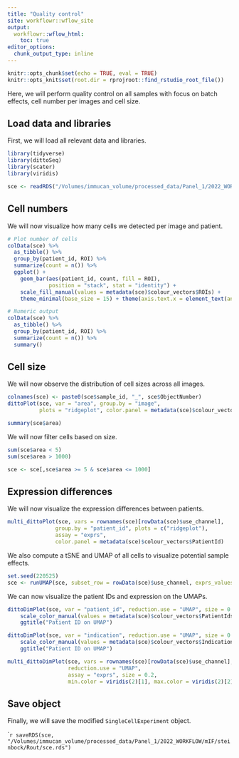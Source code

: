 ```yaml
---
title: "Quality control"
site: workflowr::wflow_site
output:
  workflowr::wflow_html:
    toc: true
editor_options:
  chunk_output_type: inline
---
```


```r
knitr::opts_chunk$set(echo = TRUE, eval = TRUE)
knitr::opts_knit$set(root.dir = rprojroot::find_rstudio_root_file())
```

Here, we will perform quality control on all samples with focus
on batch effects, cell number per images and cell size.

## Load data and libraries

First, we will load all relevant data and libraries.

```r
library(tidyverse)
library(dittoSeq)
library(scater)
library(viridis)

sce <- readRDS("/Volumes/immucan_volume/processed_data/Panel_1/2022_WORKFLOW/mIF/steinbock/Rout/sce.rds")
```

## Cell numbers

We will now visualize how many cells we detected per image and patient.

```r
# Plot number of cells
colData(sce) %>%
  as_tibble() %>%
  group_by(patient_id, ROI) %>%
  summarize(count = n()) %>%
  ggplot() +
    geom_bar(aes(patient_id, count, fill = ROI), 
             position = "stack", stat = "identity") +
    scale_fill_manual(values = metadata(sce)$colour_vectors$ROIs) + 
    theme_minimal(base_size = 15) + theme(axis.text.x = element_text(angle = 45, hjust = 1))

# Numeric output
colData(sce) %>%
  as_tibble() %>%
  group_by(patient_id, ROI) %>%
  summarize(count = n()) %>%
  summary()
```

## Cell size

We will now observe the distribution of cell sizes across all images.

```r
colnames(sce) <- paste0(sce$sample_id, "_", sce$ObjectNumber)
dittoPlot(sce, var = "area", group.by = "image",  
          plots = "ridgeplot", color.panel = metadata(sce)$colour_vectors$ROIs) 

summary(sce$area)
```

We will now filter cells based on size.

```r
sum(sce$area < 5)
sum(sce$area > 1000)

sce <- sce[,sce$area >= 5 & sce$area <= 1000]
```

## Expression differences

We will now visualize the expression differences between patients.

```r
multi_dittoPlot(sce, vars = rownames(sce)[rowData(sce)$use_channel],
               group.by = "patient_id", plots = c("ridgeplot"), 
               assay = "exprs", 
               color.panel = metadata(sce)$colour_vectors$PatientId)
```

We also compute a tSNE and UMAP of all cells to visualize potential sample effects.

```r
set.seed(220525)
sce <- runUMAP(sce, subset_row = rowData(sce)$use_channel, exprs_values = "exprs")
```

We can now visualize the patient IDs and expression on the UMAPs.

```r
dittoDimPlot(sce, var = "patient_id", reduction.use = "UMAP", size = 0.2) + 
    scale_color_manual(values = metadata(sce)$colour_vectors$PatientIds) +
    ggtitle("Patient ID on UMAP")

dittoDimPlot(sce, var = "indication", reduction.use = "UMAP", size = 0.2) + 
    scale_color_manual(values = metadata(sce)$colour_vectors$Indication) +
    ggtitle("Patient ID on UMAP")
```

```r
multi_dittoDimPlot(sce, vars = rownames(sce)[rowData(sce)$use_channel], 
                   reduction.use = "UMAP", 
                   assay = "exprs", size = 0.2, 
                   min.color = viridis(2)[1], max.color = viridis(2)[2]) 
```

## Save object

Finally, we will save the modified `SingleCellExperiment` object.

````r
saveRDS(sce, "/Volumes/immucan_volume/processed_data/Panel_1/2022_WORKFLOW/mIF/steinbock/Rout/sce.rds")
```

